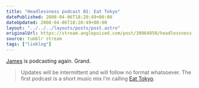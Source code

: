 ```yaml
---
title: "Headlessness podcast 01: Eat Tokyo"
datePublished: 2008-04-06T18:20:49+00:00
dateUpdated: 2008-04-06T18:20:49+00:00
layout: "../../../layouts/posts/post.astro"
originalUrl: https://stream.anglepoised.com/post/30964950/headlessness-podcast-01-eat-tokyo
source: tumblr stream
tags: ["linklog"]
---
```


[James][1] is podcasting again. Grand.

> Updates will be intermittent and will follow no format whatsoever. The first podcast is a short music mix I’m calling [Eat Tokyo][1].

[1]: http://headlessness.com/post/30890273
